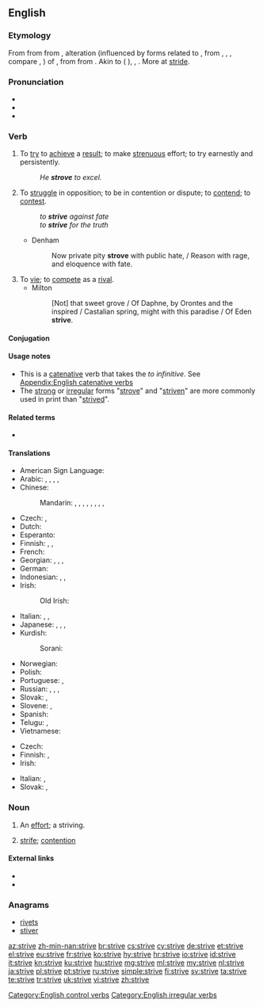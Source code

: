 ==English==

===Etymology===
From {{etyl|enm|en}} {{term|striven||to strive|lang=enm}} from {{etyl|fro|en}} {{term|estriver||to compete, quarrel|lang=fro}} from {{etyl|fro|en}} {{term|estrif||quarrel, dispute|lang=fro}}, alteration (influenced by {{etyl|gem|en}} forms related to {{etyl|frk|en}} {{m|frk|*strīban||to strive}}, from {{etyl|gem-pro|en}} {{m|gem-pro|*strībaną}}, {{m|gem-pro|*stribjaną}}, {{m|gem-pro|*stribōną}}, compare {{etyl|dum|-}} {{term|streven||to strive|lang=dum}}, {{etyl|de|-}} {{term|streben||to strive|lang=de}}) of {{etyl|fro|en}} {{term|estrit|||lang=fro}}, from {{etyl|frk|en}} {{m|frk|*strīd||quarrel, dispute}} from {{etyl|gem-pro|en}} {{m|gem-pro|*strīdō||combat, strife}}. Akin to {{etyl|goh|-}} {{term|strīt||quarrel|lang=goh}} ({{etyl|de|-}} {{term|Streit|||lang=de}}), {{etyl|goh|-}} {{term|strītan||to fight|lang=goh}}, {{etyl|non|-}} {{term|strið|strīð|strife, contention|lang=non}}. More at [[stride]].

===Pronunciation===
* {{IPA|/ˈstɹaɪv/|lang=en}}
* {{audio|En-us-strive.ogg|Audio (US)|lang=en}}
* {{rhymes|aɪv|lang=en}}

===Verb===
{{en-verb|strives|striving|strove|past2=strived|striven|past_ptc2=strived}}

# To [[try]] to [[achieve]] a [[result]]; to make [[strenuous]] effort; to try earnestly and persistently.
#: ''He '''strove''' to excel.''
# To [[struggle]] in opposition; to be in contention or dispute; to [[contend]]; to [[contest]].
#: ''to '''strive''' against fate''
#: ''to '''strive''' for the truth''
#* Denham
#*: Now private pity '''strove''' with public hate, / Reason with rage, and eloquence with fate.
# To [[vie]]; to [[compete]] as a [[rival]].
#* Milton
#*: [Not] that sweet grove / Of Daphne, by Orontes and the inspired / Castalian spring, might with this paradise / Of Eden '''strive'''.

====Conjugation====
{{en-conj|strive|strove|striven|striving|strives}}

====Usage notes====
* This is a [[catenative]] verb that takes the ''to infinitive''. See [[Appendix:English catenative verbs]]
* The [[strong]] or [[irregular]] forms "[[strove]]" and "[[striven]]" are more commonly used in print than "[[strived]]".

====Related terms====
* {{l|en|strife}}

====Translations====
{{trans-top|to try to achieve}}
* American Sign Language: {{t|ase|S@NearInsideChesthigh-PalmAcross-S@NearInsideChesthigh-PalmAcross S@InsideChesthigh-PalmDown-S@InsideChesthigh-PalmDown}}
* Arabic: {{t|ar|كَافَحَ}}, {{t|ar|اِجْتَهَدَ}}, {{t|ar|نَاضَلَ}}, {{t|ar|حَرَصَ}}, {{t+|ar|جَدَّ}}
* Chinese:
*: Mandarin: {{t+|cmn|努力|tr=nǔlì|sc=Hani}}, {{t|cmn|奮鬥|sc=Hani}}, {{t+|cmn|奋斗|tr=fèndòu|sc=Hani}}, {{t|cmn|殫力|sc=Hani}}, {{t+|cmn|殚力|tr=dānlì|sc=Hani}}, {{t|cmn|力圖|sc=Hani}}, {{t+|cmn|力图|tr=lìtú|sc=Hani}}, {{t+|cmn|掙|sc=Hani}}, {{t+|cmn|挣|tr=zhèng|sc=Hani}}
* Czech: {{t|cs|usilovat}}, {{t+|cs|snažit se|impf}}
* Dutch: {{t+|nl|streven}}
* Esperanto: {{t+|eo|strebi}}
* Finnish: {{t+|fi|pyrkiä}}, {{t|fi|ponnistella}}, {{t+|fi|yrittää}}
* French: {{t+|fr|s'efforcer}}
* Georgian: {{t|ka|სწრაფვა|sc=Geor}}, {{t|ka|მცდელობა|sc=Geor}}, {{t|ka|ცდა|sc=Geor}}, {{t|ka|ბრძოლა|sc=Geor}}
* German: {{t+|de|streben}}
* Indonesian: {{t|id|ber[[juang]]}}, {{t|id|memper[[juang]]kan}}, {{t|id|ber[[susah payah]]}}
* Irish: {{t|ga|bí ag [[dréim]]}}
*: Old Irish: {{t|sga|ad·cosnai}} {{i|to strive after}}
{{trans-mid}}
* Italian: {{t|it|sforzarsi}}, {{t+|it|cercare}}, {{t+|it|ambire}}
* Japanese: {{t|ja|[[努力]]する|tr=[[どりょく]]する, doryoku-suru}}, {{t|ja|闘う|tr=[[たたかう]], tatakau}}, {{t|ja|努める|tr=つとめる, tsutomeru}}, {{t+|ja|[[奮闘]]する|tr=ふんとうする, funtō-suru}}
* Kurdish:
*: Sorani: {{t+|ku|تێکۆشان}}
* Norwegian: {{t|no|streve}}
* Polish: {{t+|pl|starać się}}
* Portuguese: {{t|pt|esforçar-se}}, {{t+|pt|batalhar}}
* Russian: {{t+|ru|стреми́ться}}, {{t+|ru|стара́ться}}, {{t+|ru|боро́ться}}, {{t+|ru|прилага́ть уси́лия}}
* Slovak: {{t|sk|snažiť sa}}, {{t|sk|usilovať sa}}
* Slovene: {{t|sl|stremeti}}, {{t|sl|[[prizadevati]] si}}
* Spanish: {{t+|es|esforzarse}}
* Telugu: {{t|te|కష్టించు}}, {{t|te|కృషి చేయు}}
* Vietnamese: {{t+|vi|cố gắng}}
{{trans-bottom}}

{{trans-top|to struggle in opposition}}
* Czech: {{t|cs|čelit|impf}}
* Finnish: {{t+|fi|taistella}}, {{t+|fi|kamppailla}}
* Irish: {{t|ga|bí ag [[coimhlint]]}}
{{trans-mid}}
* Italian: {{t+|it|lottare}}, {{t+|it|battersi}}
* Slovak: {{t|sk|čeliť}}, {{t|sk|bojovať}}
{{trans-bottom}}

===Noun===
{{en-noun}}

# {{context|obsolete|lang=en}} An [[effort]]; a striving.
#: {{rfquotek|Chapman}}
# {{context|obsolete|lang=en}} [[strife]]; [[contention]]
#: {{rfquotek|Wyclif Bible (Luke xxi. 9)}}

====External links====
* {{R:Webster 1913}}
* {{R:Century 1911}}

===Anagrams===
* [[rivets#English|rivets]]
* [[stiver#English|stiver]]

[[Category:English control verbs]]
[[Category:English irregular verbs]]

[[az:strive]]
[[zh-min-nan:strive]]
[[br:strive]]
[[cs:strive]]
[[cy:strive]]
[[de:strive]]
[[et:strive]]
[[el:strive]]
[[eu:strive]]
[[fr:strive]]
[[ko:strive]]
[[hy:strive]]
[[hr:strive]]
[[io:strive]]
[[id:strive]]
[[it:strive]]
[[kn:strive]]
[[ku:strive]]
[[hu:strive]]
[[mg:strive]]
[[ml:strive]]
[[my:strive]]
[[nl:strive]]
[[ja:strive]]
[[pl:strive]]
[[pt:strive]]
[[ru:strive]]
[[simple:strive]]
[[fi:strive]]
[[sv:strive]]
[[ta:strive]]
[[te:strive]]
[[tr:strive]]
[[uk:strive]]
[[vi:strive]]
[[zh:strive]]